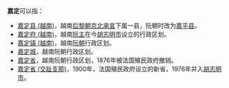 '''嘉定'''可以指：
* [[嘉定县_(越南)|嘉定县 (越南)]]，越南[[后黎朝|后黎朝]][[京北承宣|京北承宣]]下属一县，阮朝时改为[[嘉平县|嘉平县]]。
* [[嘉定府_(越南)|嘉定府 (越南)]]，越南[[阮主|阮主]]在今[[胡志明市|胡志明市]]设立的行政区划。
* [[嘉定镇_(越南)|嘉定镇 (越南)]]，越南[[阮朝|阮朝]]行政区划。
* [[嘉定城|嘉定城]]，越南阮朝行政区划。
* [[嘉定省|嘉定省]]，越南阮朝行政区划，1876年被法国殖民政府撤销。
* [[嘉定省_(交趾支那)|嘉定省 (交趾支那)]]，1900年，法国殖民政府设立的新省，1976年并入[[胡志明市|胡志明市]]。

{{Disambig|J|Cat=二字亞洲相關消歧義}}